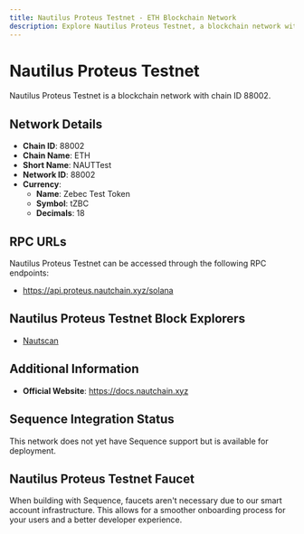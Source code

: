 ```yaml
--- 
title: Nautilus Proteus Testnet - ETH Blockchain Network
description: Explore Nautilus Proteus Testnet, a blockchain network with chain ID 88002. Learn about its native currency, Zebec Test Token, and how to interact with the network.
---
```


# Nautilus Proteus Testnet

Nautilus Proteus Testnet is a blockchain network with chain ID 88002.

## Network Details

- **Chain ID**: 88002
- **Chain Name**: ETH
- **Short Name**: NAUTTest
- **Network ID**: 88002
- **Currency**: 
  - **Name**: Zebec Test Token
  - **Symbol**: tZBC
  - **Decimals**: 18

## RPC URLs

Nautilus Proteus Testnet can be accessed through the following RPC endpoints:

- https://api.proteus.nautchain.xyz/solana

## Nautilus Proteus Testnet Block Explorers

- [Nautscan](https://proteus.nautscan.com)

## Additional Information

- **Official Website**: https://docs.nautchain.xyz

## Sequence Integration Status

This network does not yet have Sequence support but is available for deployment.

## Nautilus Proteus Testnet Faucet

When building with Sequence, faucets aren't necessary due to our smart account infrastructure. This allows for a smoother onboarding process for your users and a better developer experience.
